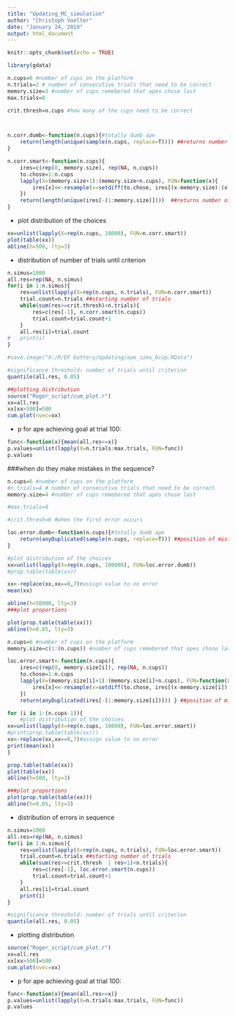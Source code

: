 ```yaml
---
title: "Updating_MC_simulation"
author: "Christoph Voelter"
date: "January 24, 2019"
output: html_document
---
```


```r
knitr::opts_chunk$set(echo = TRUE)

library(gdata)
```

```r


n.cups=6 #number of cups on the platform
n.trials=2 # number of consecutive trials that need to be correct
memory.size=3 #number of cups remebered that apes chose last
max.trials=8

crit.thresh=n.cups #how many of the cups need to be correct



n.corr.dumb<-function(n.cups){#totally dumb ape
	return(length(unique(sample(n.cups, replace=T)))) ##returns number of unique cups
}

n.corr.smart<-function(n.cups){
	ires=c(rep(0, memory.size), rep(NA, n.cups))
	to.chose=1:n.cups
	lapply(X=(memory.size+1):(memory.size+n.cups), FUN=function(x){
		ires[x]<<-resample(x=setdiff(to.chose, ires[(x-memory.size):(x-1)]), size=1)
	})
	return(length(unique(ires[-(1:memory.size)])))  ##returns number of unique cups
}

```


* plot distribution of the choices  

```r
xx=unlist(lapply(X=rep(n.cups, 10000), FUN=n.corr.smart))
plot(table(xx))
abline(h=500, lty=3)

```



* distribution of number of trials until criterion
```r
n.simus=1000
all.res=rep(NA, n.simus)
for(i in 1:n.simus){
	res=unlist(lapply(X=rep(n.cups, n.trials), FUN=n.corr.smart))
	trial.count=n.trials ##starting number of trials
	while(sum(res>=crit.thresh)<n.trials){
		res=c(res[-1], n.corr.smart(n.cups))
		trial.count=trial.count+1
	}
	all.res[i]=trial.count
#	print(i)
}

#save.image("X:/R/EF battery/Updating/ape_simu_6cup.RData")

#significance threshold: number of trials until criterion
quantile(all.res, 0.05)

```

```r
##plotting distribution
source("Roger_script/cum_plot.r")
xx=all.res
xx[xx>500]=500
cum.plot(nvec=xx)
```

* p for ape achieving goal at trial 100:
```r
func<-function(x){mean(all.res<=x)}
p.values=unlist(lapply(X=n.trials:max.trials, FUN=func))
p.values

```


###when do they make mistakes in the sequence? 

```r
n.cups=6 #number of cups on the platform
#n.trials=4 # number of consecutive trials that need to be correct
memory.size=4 #number of cups remebered that apes chose last

#max.trials=8

#crit.thresh=6 #when the first error occurs
```

```r
loc.error.dumb<-function(n.cups){#totally dumb ape
	return(anyDuplicated(sample(n.cups, replace=T))) ##position of mistakes in the sequence
}

#plot distribution of the choices
xx=unlist(lapply(X=rep(n.cups, 100000), FUN=loc.error.dumb))
#prop.table(table(xx))

xx<-replace(xx,xx==0,7)#assign value to no error
mean(xx)
```


```r

abline(h=50000, lty=3)
###plot proportions

plot(prop.table(table(xx)))
abline(h=0.05, lty=3)

```


```r
n.cups=6 #number of cups on the platform
memory.size=c(1:(n.cups)) #number of cups remebered that apes chose last

loc.error.smart<-function(n.cups){
	ires=c(rep(0, memory.size[i]), rep(NA, n.cups))
	to.chose=1:n.cups
	lapply(X=(memory.size[i]+1):(memory.size[i]+n.cups), FUN=function(x){
		ires[x]<<-resample(x=setdiff(to.chose, ires[(x-memory.size[i]):(x-1)]), size=1)
	})
	return(anyDuplicated(ires[-(1:memory.size[i])])) } ##position of mistakes in the sequence

for (i in 1:(n.cups-1)){  
	#plot distribution of the choices
xx=unlist(lapply(X=rep(n.cups, 10000), FUN=loc.error.smart))
#print(prop.table(table(xx)))
xx<-replace(xx,xx==0,7)#assign value to no error
print(mean(xx))
}
```






```r
prop.table(table(xx))
plot(table(xx))
abline(h=500, lty=3)

###plot proportions
plot(prop.table(table(xx)))
abline(h=0.05, lty=3)
```


* distribution of errors in sequence



```r
n.simus=1000
all.res=rep(NA, n.simus)
for(i in 1:n.simus){
	res=unlist(lapply(X=rep(n.cups, n.trials), FUN=loc.error.smart))
	trial.count=n.trials ##starting number of trials
	while(sum(res>=crit.thresh 	| res<1)<n.trials){
		res=c(res[-1], loc.error.smart(n.cups))
		trial.count=trial.count+1
	}
	all.res[i]=trial.count
	print(i)
}

#significance threshold: number of trials until criterion
quantile(all.res, 0.05)
```

* plotting distribution

```r
source("Roger_script/cum_plot.r")
xx=all.res
xx[xx>500]=500
cum.plot(nvec=xx)
```


* p for ape achieving goal at trial 100:

```r
func<-function(x){mean(all.res<=x)}
p.values=unlist(lapply(X=n.trials:max.trials, FUN=func))
p.values


```



